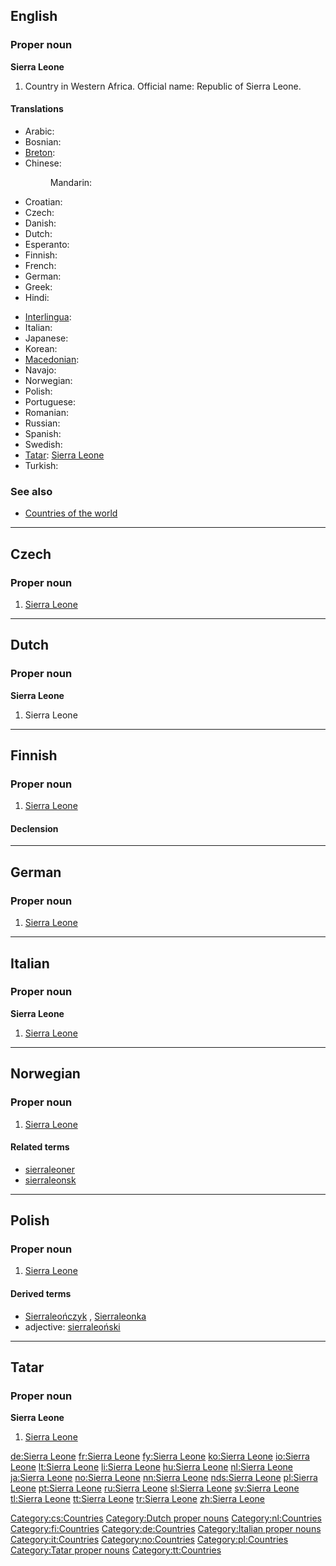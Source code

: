 ==English==

===Proper noun===
'''Sierra Leone'''

# Country in Western Africa. Official name: Republic of Sierra Leone.

====Translations====
{{trans-top|Republic of Sierra Leone}}
* Arabic: {{t|ar|سيراليون|m|tr=siraliyuun|sc=Arab}}
* Bosnian: {{t-|bs|Sijera Leone|f}}
* [[Breton]]: {{t-|br|Sierra Leone|xs=Breton}}
* Chinese:
*: Mandarin: {{t-|cmn|塞拉利昂|tr=Sàilālì'áng|sc=Hani}}
* Croatian: {{t+|hr|Sijera Leone|f}}
* Czech: {{t-|cs|Sierra Leone|f}}
* Danish: {{t-|da|Sierra Leone}}
* Dutch: {{t+|nl|Sierra Leone}}
* Esperanto: {{t|eo|Siera-Leono|xs=Esperanto}}
* Finnish: {{t-|fi|Sierra Leone}}
* French: {{t+|fr|Sierra Leone|f}}
* German: {{t+|de|Sierra Leone}}
* Greek: {{t|el|Σιέρρα Λεόνε|f}}
* Hindi: {{t|hi|सिएरा लियोन|tr=si'ērā liyōn|sc=Deva}}
{{trans-mid}}
* [[Interlingua]]: {{t|ia|Sierra Leon|xs=Interlingua}}
* Italian: {{t-|it|Sierra Leone|f}}
* Japanese: {{t-|ja|シエラレオネ|tr=Shierareone}}
* Korean: {{t|ko|시에라 리온|tr=Siera Lion|sc=Kore}}
* [[Macedonian]]: {{t|mk|Сиера Леоне|f|tr=Siéra Leóne}}
* Navajo: {{tø|nv|Náshdóítsoh Bitsiijįʼ Daditłʼooʼígíí Bidził}}
* Norwegian: {{t+|no|Sierra Leone}}
* Polish: {{t+|pl|Sierra Leone}}
* Portuguese: {{t+|pt|Serra Leoa}}
* Romanian: {{t-|ro|Sierra Leone}}
* Russian: {{t-|ru|Сьерра-Леоне|f|tr=S’jérra-Leóne}}
* Spanish: {{t+|es|Sierra Leona}}
* Swedish: {{t+|sv|Sierra Leone}}
* [[Tatar]]: [[Sierra Leone#Tatar|Sierra Leone]]
* Turkish: {{t|tr|Sierra Leone}}
{{trans-bottom}}

===See also===
* [[Appendix:Countries of the world|Countries of the world]]

----

==Czech==

===Proper noun===
{{cs-proper noun|g=f}}

# [[#English|Sierra Leone]]

[[Category:cs:Countries]]

----

==Dutch==

===Proper noun===
'''Sierra Leone'''

# Sierra Leone

[[Category:Dutch proper nouns]]
[[Category:nl:Countries]]

----

==Finnish==
{{wikipedia|lang=fi}}

===Proper noun===
{{infl|fi|proper noun}}

# [[#English|Sierra Leone]]

====Declension====
{{fi-decl-nalle|Sierra Leon|np=1}}

[[Category:fi:Countries]]

----

==German==
{{wikipedia|lang=de}}

===Proper noun===
{{infl|de|proper noun|g=n}}

# [[#English|Sierra Leone]]

[[Category:de:Countries]]

----

==Italian==
{{wikipedia|lang=it}}

===Proper noun===
'''Sierra Leone''' {{f}}

# [[#English|Sierra Leone]]

[[Category:Italian proper nouns]]
[[Category:it:Countries]]

----

==Norwegian==

===Proper noun===
{{infl|no|proper noun}}

# [[#English|Sierra Leone]]

====Related terms====
* [[sierraleoner]]
* [[sierraleonsk]]

[[Category:no:Countries]]

----

==Polish==

===Proper noun===
{{infl|pl|proper noun|g=n|undeclinable}}

# [[#English|Sierra Leone]]

====Derived terms====
* [[Sierraleończyk]] {{m}}, [[Sierraleonka]] {{f}}
* adjective: [[sierraleoński]]

[[Category:pl:Countries]]

----

==Tatar==

===Proper noun===
'''Sierra Leone'''

# [[Sierra Leone#English|Sierra Leone]]

[[Category:Tatar proper nouns]]
[[Category:tt:Countries]]

[[de:Sierra Leone]]
[[fr:Sierra Leone]]
[[fy:Sierra Leone]]
[[ko:Sierra Leone]]
[[io:Sierra Leone]]
[[lt:Sierra Leone]]
[[li:Sierra Leone]]
[[hu:Sierra Leone]]
[[nl:Sierra Leone]]
[[ja:Sierra Leone]]
[[no:Sierra Leone]]
[[nn:Sierra Leone]]
[[nds:Sierra Leone]]
[[pl:Sierra Leone]]
[[pt:Sierra Leone]]
[[ru:Sierra Leone]]
[[sl:Sierra Leone]]
[[sv:Sierra Leone]]
[[tl:Sierra Leone]]
[[tt:Sierra Leone]]
[[tr:Sierra Leone]]
[[zh:Sierra Leone]]